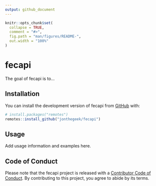 ```yaml
---
output: github_document
---
```


<!-- README.md is generated from README.Rmd. Please edit that file -->

```r
knitr::opts_chunk$set(
  collapse = TRUE,
  comment = "#>",
  fig.path = "man/figures/README-",
  out.width = "100%"
)
```

# fecapi

<!-- badges: start -->
<!-- badges: end -->

The goal of fecapi is to...

## Installation

You can install the development version of fecapi from [GitHub](https://github.com/) with:

``` r
# install.packages("remotes")
remotes::install_github("jonthegeek/fecapi")
```

## Usage

Add usage information and examples here.

## Code of Conduct

Please note that the fecapi project is released with a [Contributor Code of Conduct](https://jonthegeek.github.io/fecapi/CODE_OF_CONDUCT.html). By contributing to this project, you agree to abide by its terms.

